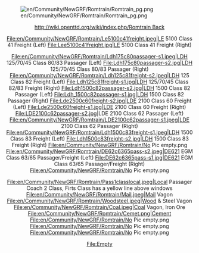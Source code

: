 [[File:en/Community/NewGRF/Romtrain/Romtrain pg.png|center]]
<center>[[http://wiki.openttd.org/wiki/index.php/Romtrain Back]]</center>


<center>{{en/Del}}</center>


<center><gallery caption="Electric" widths="100px" heights="100px" perrow="4">
File:en/Community/NewGRF/Romtrain/Le5100c41freight.jpeg|LE 5100 Class 41 Freight (Left)
File:Lee5100c41freight.jpg|LE 5100 Class 41 Freight (Right)
</gallery>
<gallery caption="Diesel" widths="100px" heights="100px" perrow="4">
File:en/Community/NewGRF/Romtrain/Ldh175c80passager-s1.jpeg|LDH 125/70/45 Class 80/83 Passager (Left)
File:Ldh175c80passager-s2.jpg|LDH 125/70/45 Class 80/83 Passager (Right)
File:en/Community/NewGRF/Romtrain/Ldh125c81freight-s2.jpeg|LDH 125 Class 82 Freight (Left)
File:Ldh125c81freight-s1.jpg|LDH 125/70/45 Class 82/83 Freight (Right)
File:Ldh1500c82passager-s2.jpg|LDH 1500 Class 82 Passager (Left)
File:Ldh_1500c82passager-s1.jpg|LDH 1500 Class 82 Passager (Right)
File:Lde2500c60freight-s2.jpg|LDE 2100 Class 60 Freight (Left)
File:Lde2500c60freight-s1.jpg|LDE 2100 Class 60 Freight (Right)
File:LDE2100c62passager-s2.jpg‎|LDE 2100 Class 62 Passager (Left)
File:en/Community/NewGRF/Romtrain/LDE2100c62passager-s1.jpeg|LDE 2100 Class 62 Passager (Right)
File:en/Community/NewGRF/Romtrain/Ldh1500c83freight-s1.jpeg|LDH 1500 Class 83 Freight (Left)
File:Ldh1500c83freight-s2.jpg|LDH 1500 Class 83 Freight (Right)
File:en/Community/NewGRF/Romtrain/No Pic empty.png
File:en/Community/NewGRF/Romtrain/DE62c6365pass-s2.jpeg|DE621 EGM Class 63/65 Passager/Freight (Left)
File:DE62c6365pass-s1.jpg|DE621 EGM Class 63/65 Passager/Freight (Right)
File:en/Community/NewGRF/Romtrain/No Pic empty.png
</gallery>
<gallery caption="Vagons" widths="100px" heights="100px" perrow="4">
File:en/Community/NewGRF/Romtrain/Pass1classlocal.jpeg|Local Passager Coach 2 Class, Firts Class has a yellow line above windows
File:en/Community/NewGRF/Romtrain/Mail.jpeg|Mail Vagon
File:en/Community/NewGRF/Romtrain/Woodsteel.jpeg|Wood & Steel Vagon
File:en/Community/NewGRF/Romtrain/Coal.jpeg|Coal Vagon, Iron Ore
File:en/Community/NewGRF/Romtrain/Cemet.png|Cement
File:en/Community/NewGRF/Romtrain/No Pic empty.png
File:en/Community/NewGRF/Romtrain/No Pic empty.png
File:en/Community/NewGRF/Romtrain/No Pic empty.png
</gallery>
<gallery caption="Infrastructure" widths="100px" heights="100px" perrow="4">
File:Empty
</gallery>
